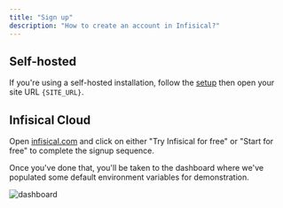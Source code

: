 ```yaml
---
title: "Sign up"
description: "How to create an account in Infisical?"
---
```


## Self-hosted

If you're using a self-hosted installation, follow the [setup](/self-hosting/overview) then open your site URL `{SITE_URL}`.

## Infisical Cloud

Open [infisical.com](https://infisical.com/) and click on either "Try Infisical for free" or "Start for free" to complete the signup sequence.

Once you've done that, you'll be taken to the dashboard where we've populated some default environment variables for demonstration.

![dashboard](../../images/dashboard.png)
